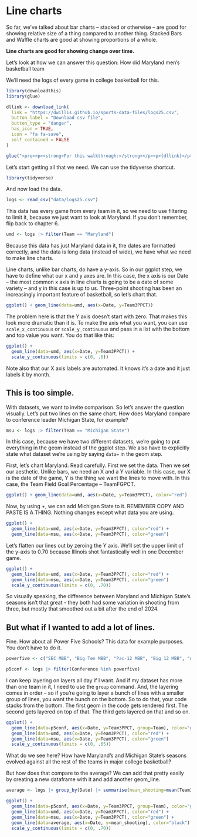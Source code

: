 # Line charts

So far, we've talked about bar charts -- stacked or otherwise -- are good for showing relative size of a thing compared to another thing. Stacked Bars and Waffle charts are good at showing proportions of a whole.

**Line charts are good for showing change over time.**

Let's look at how we can answer this question: How did Maryland men's basketball team 

We'll need the logs of every game in college basketball for this.

```r
library(downloadthis)
library(glue)

dllink <- download_link(
  link = "https://dwillis.github.io/sports-data-files/logs25.csv",
  button_label = "Download csv file",
  button_type = "danger",
  has_icon = TRUE,
  icon = "fa fa-save",
  self_contained = FALSE
)

glue("<pre><p><strong>For this walkthrough:</strong></p><p>{dllink}</p></pre>")

```

Let's start getting all that we need. We can use the tidyverse shortcut.

```r
library(tidyverse)
```

And now load the data.

```r
logs <- read_csv("data/logs25.csv")
```

This data has every game from every team in it, so we need to use filtering to limit it, because we just want to look at Maryland. If you don't remember, flip back to chapter 6.

```r
umd <- logs |> filter(Team == "Maryland")
```

Because this data has just Maryland data in it, the dates are formatted correctly, and the data is long data (instead of wide), we have what we need to make line charts.

Line charts, unlike bar charts, do have a y-axis. So in our ggplot step, we have to define what our x and y axes are. In this case, the x axis is our Date -- the most common x axis in line charts is going to be a date of some variety -- and y in this case is up to us. Three-point shooting has been an increasingly important feature of basketball, so let's chart that.

```r
ggplot() + geom_line(data=umd, aes(x=Date, y=Team3PPCT))
```

The problem here is that the Y axis doesn't start with zero. That makes this look more dramatic than it is. To make the axis what you want, you can use `scale_x_continuous` or `scale_y_continuous` and pass in a list with the bottom and top value you want. You do that like this:

```r
ggplot() + 
  geom_line(data=umd, aes(x=Date, y=Team3PPCT)) + 
  scale_y_continuous(limits = c(0, .6))
```

Note also that our X axis labels are automated. It knows it's a date and it just labels it by month.

## This is too simple.

With datasets, we want to invite comparison. So let's answer the question visually. Let's put two lines on the same chart. How does Maryland compare to conference leader Michigan State, for example?

```r
msu <- logs |> filter(Team == "Michigan State")
```

In this case, because we have two different datasets, we're going to put everything in the geom instead of the ggplot step. We also have to explicitly state what dataset we're using by saying `data=` in the geom step.

First, let's chart Maryland. Read carefully. First we set the data. Then we set our aesthetic. Unlike bars, we need an X and a Y variable. In this case, our X is the date of the game, Y is the thing we want the lines to move with. In this case, the Team Field Goal Percentage -- TeamFGPCT.

```r
ggplot() + geom_line(data=umd, aes(x=Date, y=Team3PPCT), color="red")
```

Now, by using +, we can add Michigan State to it. REMEMBER COPY AND PASTE IS A THING. Nothing changes except what data you are using.

```r
ggplot() + 
  geom_line(data=umd, aes(x=Date, y=Team3PPCT), color="red") + 
  geom_line(data=msu, aes(x=Date, y=Team3PPCT), color="green")
```

Let's flatten our lines out by zeroing the Y axis. We'll set the upper limit of the y-axis to 0.70 because Illinois shot fantastically well in one December game.

```r
ggplot() + 
  geom_line(data=umd, aes(x=Date, y=Team3PPCT), color="red") + 
  geom_line(data=msu, aes(x=Date, y=Team3PPCT), color="green")
  scale_y_continuous(limits = c(0, .70))
```

So visually speaking, the difference between Maryland and Michigan State's seasons isn't that great - they both had some variation in shooting from three, but mostly that smoothed out a bit after the end of 2024.

## But what if I wanted to add a lot of lines.

Fine. How about all Power Five Schools? This data for example purposes. You don't have to do it.

```r
powerfive <- c("SEC MBB", "Big Ten MBB", "Pac-12 MBB", "Big 12 MBB", "ACC MBB")

p5conf <- logs |> filter(Conference %in% powerfive)
```

I can keep layering on layers all day if I want. And if my dataset has more than one team in it, I need to use the `group` command. And, the layering comes in order -- so if you're going to layer a bunch of lines with a smaller group of lines, you want the bunch on the bottom. So to do that, your code stacks from the bottom. The first geom in the code gets rendered first. The second gets layered on top of that. The third gets layered on that and so on.

```r
ggplot() + 
  geom_line(data=p5conf, aes(x=Date, y=Team3PPCT, group=Team), color="grey") + 
  geom_line(data=umd, aes(x=Date, y=Team3PPCT), color="red") + 
  geom_line(data=msu, aes(x=Date, y=Team3PPCT), color="green")
  scale_y_continuous(limits = c(0, .65))
```

What do we see here? How have Maryland's and Michigan State's seasons evolved against all the rest of the teams in major college basketball?

But how does that compare to the average? We can add that pretty easily by creating a new dataframe with it and add another geom_line.

```r
average <- logs |> group_by(Date) |> summarise(mean_shooting=mean(Team3PPCT))
```

```r
ggplot() + 
  geom_line(data=p5conf, aes(x=Date, y=Team3PPCT, group=Team), color="grey") + 
  geom_line(data=umd, aes(x=Date, y=Team3PPCT), color="red") + 
  geom_line(data=msu, aes(x=Date, y=Team3PPCT), color="green") +
  geom_line(data=average, aes(x=Date, y=mean_shooting), color="black") + 
  scale_y_continuous(limits = c(0, .70))
```
